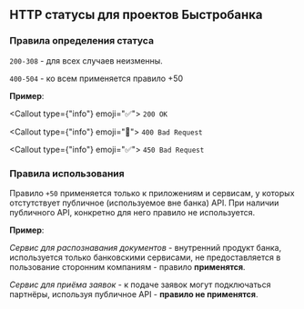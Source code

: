 
## HTTP статусы для проектов Быстробанка

### Правила определения статуса

`200-308` - для всех случаев неизменны.

`400-504` - ко всем применяется правило +50

**Пример**:

<Callout type={"info"} emoji="✅">
  `200 OK`
</Callout>

<Callout type={"info"} emoji="🚫">
  `400 Bad Request`
</Callout>

<Callout type={"info"} emoji="✅">
  `450 Bad Request`
</Callout>

### Правила использования

Правило `+50` применяется только к приложениям и сервисам, у которых отстутствует публичное (используемое вне банка) API. При наличии публичного API, конкретно для него правило не используется.

**Пример**:

_Сервис для распознавания документов_ - внутренний продукт банка, используется только банковскими сервисами, не предоставляется в пользование сторонним компаниям - правило **применятся**.

_Сервис для приёма заявок_ - к подаче заявок могут подключаться партнёры, используя публичное API - **правило не применятся**.